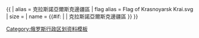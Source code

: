 {{ {{{1<noinclude>|country showdata</noinclude>}}}
| alias = 克拉斯諾亞爾斯克邊疆區
| flag alias = Flag of Krasnoyarsk Krai.svg
| size = {{{size|}}}
| name = {{#if: {{{name|}}} | {{{name|}}} | 克拉斯諾亞爾斯克邊疆區 }}
}}<noinclude>
[[Category:俄罗斯行政区划资料模板]]
</noinclude>